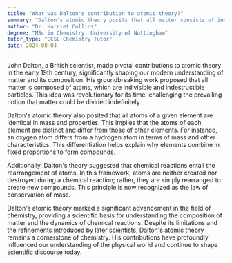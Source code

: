 ```yaml
---
title: "What was Dalton's contribution to atomic theory?"
summary: "Dalton's atomic theory posits that all matter consists of indivisible and indestructible atoms, laying the foundation for modern chemistry and our understanding of matter's composition."
author: "Dr. Harriet Collins"
degree: "MSc in Chemistry, University of Nottingham"
tutor_type: "GCSE Chemistry Tutor"
date: 2024-08-04
---
```


John Dalton, a British scientist, made pivotal contributions to atomic theory in the early 19th century, significantly shaping our modern understanding of matter and its composition. His groundbreaking work proposed that all matter is composed of atoms, which are indivisible and indestructible particles. This idea was revolutionary for its time, challenging the prevailing notion that matter could be divided indefinitely.

Dalton's atomic theory also posited that all atoms of a given element are identical in mass and properties. This implies that the atoms of each element are distinct and differ from those of other elements. For instance, an oxygen atom differs from a hydrogen atom in terms of mass and other characteristics. This differentiation helps explain why elements combine in fixed proportions to form compounds.

Additionally, Dalton's theory suggested that chemical reactions entail the rearrangement of atoms. In this framework, atoms are neither created nor destroyed during a chemical reaction; rather, they are simply rearranged to create new compounds. This principle is now recognized as the law of conservation of mass.

Dalton's atomic theory marked a significant advancement in the field of chemistry, providing a scientific basis for understanding the composition of matter and the dynamics of chemical reactions. Despite its limitations and the refinements introduced by later scientists, Dalton's atomic theory remains a cornerstone of chemistry. His contributions have profoundly influenced our understanding of the physical world and continue to shape scientific discourse today.
    